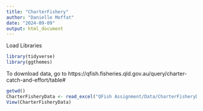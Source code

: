 ```yaml
---
title: "CharterFishery"
author: "Danielle Moffat"
date: "2024-09-09"
output: html_document
---
```


Load Libraries
```r
library(tidyverse)
library(ggthemes)
```

To download data, go to https://qfish.fisheries.qld.gov.au/query/charter-catch-and-effort/table# 
```r
getwd()
CharterFisheryData <- read_excel("QFish Assignment/Data/CharterFisheryData.xlsx")
View(CharterFisheryData)
```